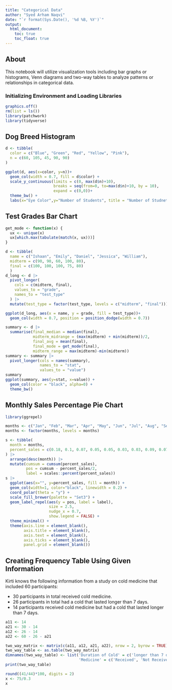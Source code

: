 ```yaml
---
title: "Categorical Data"
author: "Syed Arham Naqvi"
date: "`r format(Sys.Date(), '%d %B, %Y')`"
output: 
  html_document:
    toc: true
    toc_float: true
---
```


## About
This notebook will utilize visualization tools including bar graphs or histograms, Venn diagrams and two-way tables to analyze patterns or relationships in categorical data.


### Initializing Environment and Loading Libraries
```r
graphics.off()
rm(list = ls())
library(patchwork)
library(tidyverse)
```

## Dog Breed Histogram
```r
d <- tibble(
  color = c("Blue", "Green", "Red", "Yellow", "Pink"),
  n = c(60, 105, 45, 90, 90)
)

ggplot(d, aes(x=color, y=n))+
  geom_col(width = 0.7, fill = d$color) +
  scale_y_continuous(limits = c(0, max(d$n)+10),
                     breaks = seq(from=0, to=max(d$n)+10, by = 10),
                     expand = c(0,0))+
  theme_bw() +
  labs(x="Eye Color",y="Number of Students", title = "Number of Studnets per Eye Color")
```

## Test Grades Bar Chart
```r

get_mode <- function(x) {
  ux <- unique(x)
  ux[which.max(tabulate(match(x, ux)))]
}

d <- tibble(
  name = c("Ishaan", "Emily", "Daniel", "Jessica", "William"),
  midterm = c(90, 90, 60, 100, 80),
  final = c(100, 100, 100, 75, 80)
  )
d_long <- d |> 
  pivot_longer(
    cols = c(midterm, final),
    values_to = "grade",
    names_to = "test_type"
  ) |> 
  mutate(test_type = factor(test_type, levels = c("midterm", "final")))

ggplot(d_long, aes(x = name, y = grade, fill = test_type))+
  geom_col(width = 0.7, position = position_dodge(width = 0.7))

summary <- d |> 
  summarise(final_median = median(final),
            midterm_midrange = (max(midterm) + min(midterm))/2,
            final_avg = mean(final),
            final_mode = get_mode(final),
            midterm_range = max(midterm)-min(midterm))
summary <- summary |> 
  pivot_longer(cols = names(summary),
               names_to = "stat",
               values_to = "value")
summary
ggplot(summary, aes(y=stat, x=value)) +
  geom_col(color = "black", alpha=0) +
  theme_bw()

```

## Monthly Sales Percentage Pie Chart
```r

library(ggrepel)

months <- c("Jan", "Feb", "Mar", "Apr", "May", "Jun", "Jul", "Aug", "Sep", "Oct", "Nov", "Dec")
months <- factor(months, levels = months)

s <- tibble(
  month = months,
  percent_sales = c(0.18, 0.1, 0.07, 0.05, 0.05, 0.03, 0.03, 0.09, 0.07, 0.08, 0.13, 0.12)
) |> 
  arrange(desc(month)) |> 
  mutate(cumsum = cumsum(percent_sales),
         pos = cumsum - percent_sales/2,
         label = scales::percent(percent_sales))
s |> 
  ggplot(aes(x="", y=percent_sales, fill = month)) +
  geom_col(width=1, color="black", linewidth = 0.2) +
  coord_polar(theta = "y") +
  scale_fill_brewer(palette = "Set3") +
  geom_label_repel(aes(y = pos, label = label),
                   size = 2.5,
                   nudge_x = 0.7,
                   show.legend = FALSE) +
  theme_minimal() +
  theme(axis.line = element_blank(),
        axis.title = element_blank(),
        axis.text = element_blank(),
        axis.ticks = element_blank(),
        panel.grid = element_blank())
```

## Creating Frequency Table Using Given Information

Kirti knows the following information from a study on cold medicine that included 60 participants:

- 30 participants in total received cold medicine.
- 26 participants in total had a cold that lasted longer than 7 days.
- 14 participants received cold medicine but had a cold that lasted longer than 7 days.

```r

a11 <- 14
a21 <- 30 - 14
a12 <- 26 - 14
a22 <- 60 - 26 - a21

two_way_matrix <- matrix(c(a11, a12, a21, a22), nrow = 2, byrow = TRUE)
two_way_table <- as.table(two_way_matrix)
dimnames(two_way_table) <- list('Duration of Cold' = c('longer than 7 days', 'shorter than 7 days'),
                                'Medicine' = c('Received', 'Not Received'))
print(two_way_table)

```


```r
round((41/44)*100, digits = 2)
x <- 75/0.3
x
```








